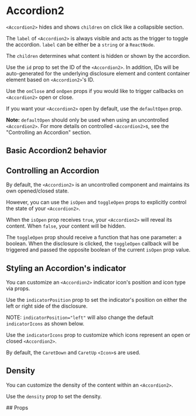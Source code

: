 
<Meta component={Accordion2} title="Docs/Accordion2" />

# Accordion2

`<Accordion2>` hides and shows `children` on click like a collapsible section.

The `label` of `<Accordion2>` is always visible and acts as the trigger to toggle the accordion. `label` can be either be a `string` or a `ReactNode`.

The `children` determines what content is hidden or shown by the accordion.

Use the `id` prop to set the ID of the `<Accordion2>`. In addition, IDs will be auto-generated for the underlying disclosure element and content container element based on `<Accordion2>`'s ID.

Use the `onClose` and `onOpen` props if you would like to trigger callbacks on `<Accordion2>` open or close.

If you want your `<Accordion2>` open by default, use the `defaultOpen` prop.

<Editor code={storyDefaultOpen} />

**Note:** `defaultOpen` should only be used when using an uncontrolled `<Accordion2>`. For more details on controlled `<Accordion2>`s, see the "Controlling an Accordion" section.

## Basic Accordion2 behavior

<Editor code={storyBasic} />

## Controlling an Accordion

By default, the `<Accordion2>` is an uncontrolled component and maintains its own opened/closed state.

However, you can use the `isOpen` and `toggleOpen` props to explicitly control the state of your `<Accordion2>`.

When the `isOpen` prop receives `true`, your `<Accordion2>` will reveal its content. When `false`, your content will be hidden.

The `toggleOpen` prop should receive a function that has one parameter: a boolean. When the disclosure is clicked, the `toggleOpen` callback will be triggered and passed the opposite boolean of the current `isOpen` prop value.

<Editor code={storyControlled} />

## Styling an Accordion's indicator

You can customize an `<Accordion2>` indicator icon's position and icon type via props.

Use the `indicatorPosition` prop to set the indicator's position on either the left or right side of the disclosure.

NOTE: `indicatorPosition="left"` will also change the default `indicatorIcons` as shown below.

Use the `indicatorIcons` prop to customize which icons represent an open or closed `<Accordion2>`.

By default, the `CaretDown` and `CaretUp` `<Icon>`s are used.

<Editor code={storyCustomizedIndicator} />

## Density

You can customize the density of the content within an `<Accordion2>`.

Use the `density` prop to set the density.

<Editor code={storyDensity} />
## Props

<ArgsTable of={Accordion2} exclude={excludedProps} />
